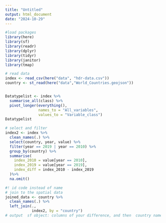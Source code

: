 ---
title: "Untitled"
output: html_document
date: "2024-10-29"
---

```{r}
#load packages
library(here)
library(sf)
library(readr)
library(dplyr)
library(tidyr)
library(janitor)
library(tmap)

```

```{r}
# read data
index <- read_csv(here("data", "hdr-data.csv"))
country <- st_read(here("data","World_Countries.geojson"))


Datatypelist <- index %>% 
  summarise_all(class) %>%
  pivot_longer(everything(), 
               names_to = "All_variables", 
               values_to = "Variable_class")
Datatypelist

# select and filter
index2 <- index %>%
  clean_names(.) %>%
  select(country, year, value) %>%
  filter(year == 2019 | year == 2010) %>%
  group_by(country) %>%
  summarise(
    index_2010 = value[year == 2010],   
    index_2019 = value[year == 2019],   
    index_diff = index_2010 - index_2019 
  )%>%
  na.omit()

#! id code instead of name
# join to the spatial data
joined_data <- country %>% 
  clean_names(.) %>%
  left_join(.,
            index2, by = "country")  
# output  sf object: columns of your difference, and then  country name or some ID value


```

